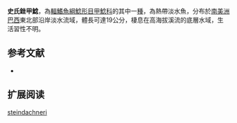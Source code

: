 {{Speciesbox
| name = 史氏銼甲鯰
| image =  
| image_width = 250px
| image_caption = 
| status = NE
| status_system = IUCN3.1
| genus = Rineloricaria
| species = steindachneri
| authority = {{le|查爾斯·塔特·里根|Charles Tate Regan|Regan}}, 1904
| synonyms = *''Loricaria steindachneri'',Regan, 1904
}}

'''史氏銼甲鯰'''，為[[輻鰭魚綱|輻鰭魚綱]][[鯰形目|鯰形目]][[甲鯰科|甲鯰科]]的其中一[[種|種]]，為熱帶淡水魚，分布於[[南美洲|南美洲]][[巴西|巴西]]東北部沿岸淡水流域，體長可達19公分，棲息在高海拔溪流的底層水域，生活習性不明。
==参考文献==
*{{FishBase_species|genus=Rineloricaria|species=steindachneri|year=2014|month=11}}

== 扩展阅读 ==
{{refbegin}}
{{wikispecies-inline|Rineloricaria steindachneri|史氏銼甲鯰}}
{{refend}}
{{Taxonbar|from=Q6431083}}

[[Category:銼甲鯰屬|steindachneri]]